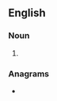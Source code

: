 ==English==

===Noun===
{{head|en|noun form}}

# {{plural of|raptor|lang=en}}

===Anagrams===
* {{anagrams|en|a=aoprrst|parrots}}